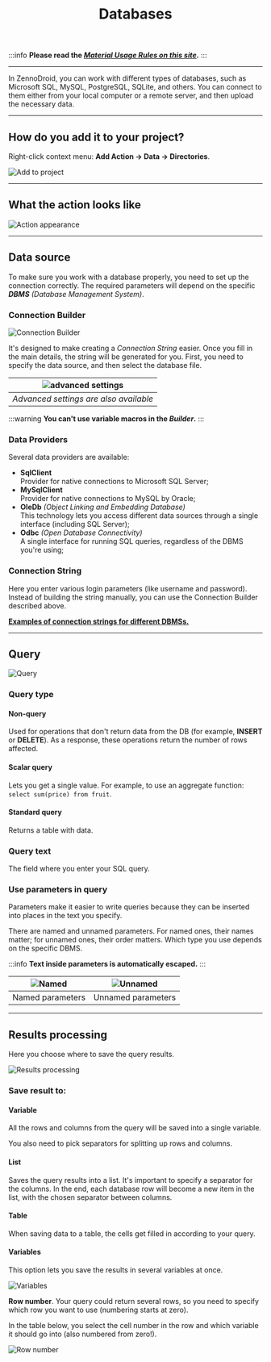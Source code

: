 ﻿---
sidebar_position: 5
title: Databases
description: Connecting to different databases.
---
:::info **Please read the [*Material Usage Rules on this site*](../Disclaimer).**
:::
_______________________________________________  
In ZennoDroid, you can work with different types of databases, such as Microsoft SQL, MySQL, PostgreSQL, SQLite, and others. You can connect to them either from your local computer or a remote server, and then upload the necessary data.
_______________________________________________ 
## How do you add it to your project?  
Right-click context menu: **Add Action → Data → Directories**.  

![Add to project](./assets/DataBase/DataBase_pic1.png)    
_______________________________________________
## What the action looks like  
![Action appearance](./assets/DataBase/DataBase_pic2.png)  
_______________________________________________
## Data source  
To make sure you work with a database properly, you need to set up the connection correctly. The required parameters will depend on the specific ***DBMS** (Database Management System)*.  

### Connection Builder  
![Connection Builder](./assets/DataBase/DataBase_pic3.png)  

It's designed to make creating a *Connection String* easier. Once you fill in the main details, the string will be generated for you. First, you need to specify the data source, and then select the database file.
 
| ![advanced settings](./assets/DataBase/DataBase_pic4.png)             | 
| :----------------: | 
| *Advanced settings are also available* |  

:::warning **You can't use variable macros in the *Builder*.**
:::

### Data Providers  
Several data providers are available:  
- **SqlClient**  
Provider for native connections to Microsoft SQL Server;  
- **MySqlClient**  
Provider for native connections to MySQL by Oracle;  
- **OleDb** *(Object Linking and Embedding Database)*  
This technology lets you access different data sources through a single interface (including SQL Server);  
- **Odbc** *(Open Database Connectivity)*  
A single interface for running SQL queries, regardless of the DBMS you're using;  

### Connection String  
Here you enter various login parameters (like username and password). Instead of building the string manually, you can use the Connection Builder described above.  

[**Examples of connection strings for different DBMSs.**](https://www.connectionstrings.com/)  
_______________________________________________
## Query  
![Query](./assets/DataBase/DataBase_pic5.png)  

### Query type  
#### Non-query  
Used for operations that don't return data from the DB (for example, **INSERT** or **DELETE**). As a response, these operations return the number of rows affected.

#### Scalar query  
Lets you get a single value. For example, to use an aggregate function: `select sum(price) from fruit`.

#### Standard query  
Returns a table with data.

### Query text  
The field where you enter your SQL query.

### Use parameters in query  
Parameters make it easier to write queries because they can be inserted into places in the text you specify.

There are named and unnamed parameters. For named ones, their names matter; for unnamed ones, their order matters. Which type you use depends on the specific DBMS.

:::info **Text inside parameters is automatically escaped.**
:::

| ![Named](./assets/DataBase/DataBase_pic6.png)    | ![Unnamed](./assets/DataBase/DataBase_pic7.png) |
| :--------: | :-------: |
| Named parameters  | Unnamed parameters    |  
_______________________________________________
## Results processing  
Here you choose where to save the query results.

![Results processing](./assets/DataBase/DataBase_pic8.png)

### Save result to:  
#### Variable  
All the rows and columns from the query will be saved into a single variable.

You also need to pick separators for splitting up rows and columns.

#### List  
Saves the query results into a list. It's important to specify a separator for the columns. In the end, each database row will become a new item in the list, with the chosen separator between columns.

#### Table  
When saving data to a table, the cells get filled in according to your query.

#### Variables  
This option lets you save the results in several variables at once.

![Variables](./assets/DataBase/DataBase_pic9.png)  

**Row number**. Your query could return several rows, so you need to specify which row you want to use (numbering starts at zero).

In the table below, you select the cell number in the row and which variable it should go into (also numbered from zero!).

![Row number](./assets/DataBase/DataBase_pic10.png)